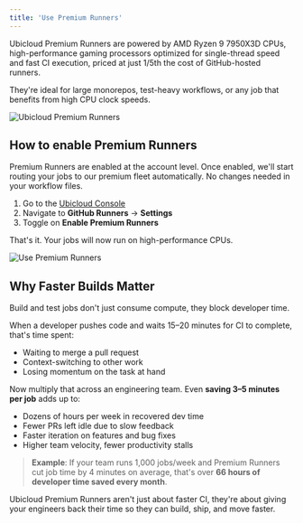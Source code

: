 ```yaml
---
title: 'Use Premium Runners'
---
```


Ubicloud Premium Runners are powered by AMD Ryzen 9 7950X3D CPUs, high-performance gaming processors optimized for single-thread speed and fast CI execution, priced at just 1/5th the cost of GitHub-hosted runners.

They're ideal for large monorepos, test-heavy workflows, or any job that benefits from high CPU clock speeds.

![Ubicloud Premium Runners](/github-actions-integration/use-premium-runners-2.jpg)

## How to enable Premium Runners

Premium Runners are enabled at the account level. Once enabled, we'll start routing your jobs to our premium fleet automatically. No changes needed in your workflow files.

1. Go to the [Ubicloud Console](https://console.ubicloud.com/)
2. Navigate to **GitHub Runners** → **Settings**
3. Toggle on **Enable Premium Runners**

That's it. Your jobs will now run on high-performance CPUs.

![Use Premium Runners](/github-actions-integration/use-premium-runners-1-screenshot.png)

## Why Faster Builds Matter

Build and test jobs don't just consume compute, they block developer time.

When a developer pushes code and waits 15–20 minutes for CI to complete, that's time spent:

- Waiting to merge a pull request  
- Context-switching to other work  
- Losing momentum on the task at hand  

Now multiply that across an engineering team. Even **saving 3–5 minutes per job** adds up to:

- Dozens of hours per week in recovered dev time  
- Fewer PRs left idle due to slow feedback  
- Faster iteration on features and bug fixes  
- Higher team velocity, fewer productivity stalls

> **Example**: If your team runs 1,000 jobs/week and Premium Runners cut job time by 4 minutes on average, that's over **66 hours of developer time saved every month**.

Ubicloud Premium Runners aren't just about faster CI, they're about giving your engineers back their time so they can build, ship, and move faster.
